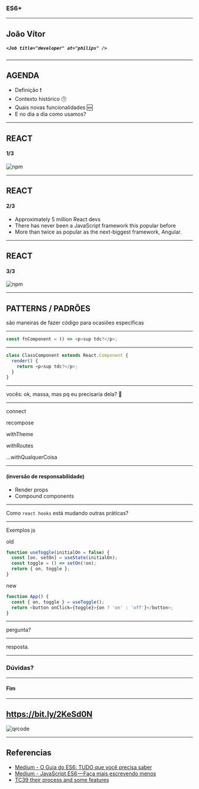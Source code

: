
### ES6+

---

## João Vítor

##### `<Job title="developer" at="philips" />`

---

## AGENDA

- Definição ❗️
- Contexto histórico 🕒
- Quais novas funcionalidades 🆕
- E no dia a dia como usamos? 

---

## REACT

#### 1/3

![npm](https://i.ibb.co/hmNN8Fn/npm-react-survey.png)

---

## REACT

#### 2/3

- Approximately 5 million React devs
- There has never been a JavaScript framework this popular before
- More than twice as popular as the next-biggest framework, Angular.

---

## REACT

#### 3/3

![npm](https://i.ibb.co/bmqSmwF/Screen-Shot-2019-04-25-at-20-50-57.png)

---

## PATTERNS / PADRÕES

são maneiras de fazer código para ocasiões específicas

---


```javascript
const fnComponent = () => <p>sup tdc?</p>;
```

---


```javascript
class ClassComponent extends React.Component {
  render() {
    return <p>sup tdc?</p>;
  }
}
```

---

vocês: ok, massa, mas pq eu precisaria dela? 🤔

---

connect

recompose

withTheme

withRoutes

...withQualquerCoisa

---

#### (inversão de responsabilidade)

- Render props
- Compound components

---

Como `react hooks` está mudando outras práticas?

---

Exemplos js

old
```javascript
function useToggle(initialOn = false) {
  const [on, setOn] = useState(initialOn);
  const toggle = () => setOn(!on);
  return { on, toggle };
}
```

new

```javascript
function App() {
  const { on, toggle } = useToggle();
  return <button onClick={toggle}>{on ? 'on' : 'off'}</button>;
}
```

---

pergunta?

---

resposta.

---

### Dúvidas?

---

#### Fim

---

## https://bit.ly/2KeSd0N

![qrcode](https://raw.githubusercontent.com/jvvppereira/react-patterns-talk/master/assets/qrcode.png)

---

## Referencias

- [Medium - O Guia do ES6: TUDO que você precisa saber](https://medium.com/@matheusml/o-guia-do-es6-tudo-que-voc%C3%AA-precisa-saber-8c287876325f)
- [Medium - JavaScript ES6 — Faça mais escrevendo menos](https://medium.com/devtranslate/javascript-es6-fa%C3%A7a-mais-escrevendo-menos-a2513ffb9dcd)
- [TC39 their process and some features](https://drive.google.com/file/d/1MdZxCXgrRRM42DiDI7DGkow7zgxE2ykc/view?usp=sharing)

